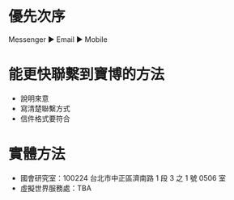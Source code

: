 # 優先次序

Messenger ▶️ Email ▶️ Mobile

# 能更快聯繫到寶博的方法

- 說明來意
- 寫清楚聯繫方式
- 信件格式要符合

# 實體方法

- 國會研究室：100224 台北市中正區濟南路 1 段 3 之 1 號 0506 室
- 虛擬世界服務處：TBA